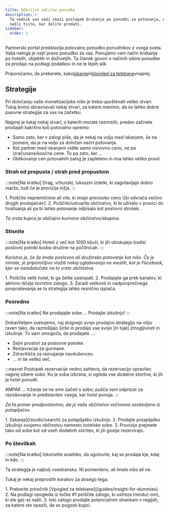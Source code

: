 ```yaml
---
title: Odkrijte odlične ponudbe
description: >-
  Ta vodnik vas vodi skozi postopek brskanja po ponudbi za potovanja, da bi
  našli tisto, kar želite prodati.
sidebar:
  order: 1
---
```


Partnerski portal predstavlja potovalno ponudbo ponudnikov z vsega sveta. Vaša naloga je najti pravo ponudbo za vas. Ponujamo vam način brskanja po hotelih, objektih in doživetjih. Ta članek govori o načinih izbire ponudbe za prodajo na podlagi podatkov in ne le lepih slik.

Priporočamo, da preberete, kako[Iskanje](/studio/search)in[Vpogled za telebane](/guides/insight-for-dummies)vnaprej.

## Strategije

Pri določanju vaše monetizacijske niše je treba upoštevati veliko stvari. Tukaj bomo obravnavali nekaj stvari, za katere menimo, da so lahko dobre pasivne strategije za vas na začetku.

Najprej je tukaj nekaj stvari, o katerih morate razmisliti, preden začnete prodajati kakršno koli potovalno opremo:

* Samo zato, ker v zalogi piše, da je nekaj na voljo med iskanjem, še ne pomeni, da je na voljo za določen načrt potovanja.
* Kot partner med iskanjem vidite samo osnovno ceno, ne pa izračunane/končne cene. To pa zato, ker ...
* Oblikovanje cen potovalnih zalog je zapleteno in ima lahko veliko pravil.

### Strah od propusta / strah pred propustom

:::note\[Na kratko]
Drag, vrhunski, luksuzni izdelki, ki zagotavljajo dobro maržo, tudi če je provizija nižja.
:::

<Steps>
  1. Poiščite nepremičnine ali vile, ki imajo previsoko ceno \[ki odvrača večino drugih prodajalcev].
  2. Poiščite/ustvarite občinstvo, ki bi uživalo v pravici do hvalisanja ali pa bi lahko potovanje odpisalo kot poslovni strošek.
</Steps>


*Ta vrsta kupca je običajno kurirano občinstvo/skupina.*

### Stisnite

:::note\[Na kratko]
Hoteli z več kot 1000 ključi, ki jih obiskujejo bodisi poslovni potniki bodisi družine na počitnicah.
:::

*Koristno je, če že imate poslovno ali družinsko potovanje kot nišo. Če je nimate, je priporočljivo vložiti nekaj oglaševanja na mestih, kot je Facebook, kjer se osredotočate na to vrsto občinstva.*

<Steps>
  1. Poiščite velik hotel, ki ga želite zastopati.
  2. Prodajajte ga prek kanalov, ki aktivno iščejo tovrstno zalogo.
  3. Zaradi velikosti in nadpovprečnega povpraševanja se ta strategija lahko resnično izplača.
</Steps>


### Posredno

:::note\[Na kratko]
Ne prodajajte sobe ... Prodajte izkušnjo!
:::

Dobaviteljem svetujemo, naj dvignejo svojo prodajno strategijo na višjo raven tako, da razmišljajo širše in prodajo vse svoje \[in tuje] zmogljivosti in izkušnje. To vam omogoča, da prodajate ...:

* Sejni prostori za poslovne potnike.
* Restavracije za gurmane.
* Zdravilišča za razvajanje navdušencev.
* ... in še veliko več.

:::nasvet
Postopek rezervacije vedno zahteva, da rezervacijo opravilec najprej izbere sobo. Ko je soba izbrana, si ogleda vse dodatne storitve, ki jih je hotel ponudil.

AMPAK ... trženje se ne sme začeti s sobo; pušča vam odprtost za raziskovanje in predstavitev vsega, kar hotel ponuja. :::

*Za ta primer predpostavimo, da je vaše občinstvo večinoma sestavljeno iz potapljačev.*

<Steps>
  1. [Iskanje](/studio/search) za potapljaško izkušnjo.
  2. Prodajte potapljaško izkušnjo svojemu občinstvu namesto hotelske sobe.
  3. Provizijo prejmete tako od sobe kot od vseh dodatnih storitev, ki jih gostje rezervirajo.
</Steps>


### Po številkah

:::note\[Na kratko]
Izkoristite analitiko, da ugotovite, kaj se prodaja kje, kdaj in kdo.
:::

Ta strategija je najbolj vsestranska. Ni pomembno, ali imate nišo ali ne.

Tukaj je nekaj preprostih korakov za dosego tega:

<Steps>
  1. Preberite priročnik [Vpogled za telebane](/guides/insight-for-dummies).
  2. Na podlagi vpogleda iz točke #1 poiščite zalogo, ki ustreza trendu(-om), ki ste ga(-e) našli.
  3. Isto zalogo prodajte potencialnim strankam v regijah, za katere ste opazili, da so pogosti kupci.
</Steps>

